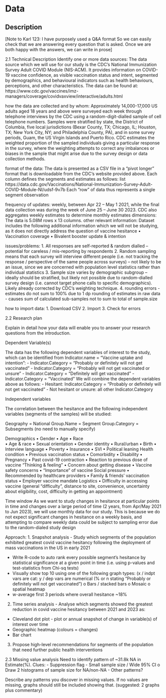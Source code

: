 # Data

## Description
[Note to Karl 123: I have purposely used a Q&A format So we can easily check that we are answering every question that is asked. Once we are both happy with the answers, we can write in prose]

2.1 Technical Description
Identify one or more data sources:
The data source which we will use for our study is the CDC’s National Immunization Survey Adult COVID Module (NIS-ACM). It provides information on COVID-19 vaccine confidence, as visible vaccination status and intent, segmented by demographics, and behavioural indicators such as health behaviours, perceptions, and other characteristics. The data can be found at: https://www.cdc.gov/vaccines/imz-managers/coverage/covidvaxview/interactive/adults.html

how the data are collected and by whom:
Approximately 14,000-17,000 US adults aged 18 years and above were surveyed each week through telephone interviews by the CDC using a random-digit-dialled sample of cell telephone numbers. Samples were stratified by state, the District of Columbia, five local jurisdictions (Bexar County, TX; Chicago, IL; Houston, TX; New York City, NY; and Philadelphia County, PA), and in some survey periods, Guam, the US Virgin Islands and Puerto Rico. CDC estimates the weighted proportion of the sampled individuals giving a particular response in the survey, where the weighting attempts to correct any imbalances or biases in the sample that might arise due to the survey design or data collection methods.

format of the data: The data is presented as a CSV file in a “pivot longer” format that is downloadable from the CDC’s website provided above. 
Each column defines the segments and estimates as follows:
list https://data.cdc.gov/Vaccinations/National-Immunization-Survey-Adult-COVID-Module-NI/udsf-9v7b
Each “row” of data thus represents a single segment observation

frequency of updates: weekly, between Apr 22 – May 1 2021, while the final data collection was during the week of June 25 – June 30 2023. CDC also aggregates weekly estimates to determine monthly estimates
dimensions: The data is 5.08M rows x 13 columns.
other relevant information: Dataset includes the following additional information which we will not be studying, as it does not directly address the question of vaccine hesitance
•	Vaccination coverage
•	Bivalent booster update & intention

issues/problems: 
1.	All responses are self-reported & random dialled – potential for careless / mis-reporting by respondents
2.	Random sampling means that each survey will interview different people (i.e. not tracking the response / perspective of the same people across surveys) – not likely to be an issue, since we are concerned with population level statistics rather than individual statistics
3.	Sample size varies by demographic subgroup – ideally should be stratified, but likely not possible due to random-dialled survey design (i.e. cannot target phone calls to specific demographics). Likely already corrected by CDC’s weighting technique.
4. rounding errors - estimates do not sum to 100% due to 1 dp rounding of estimates in raw data - causes sum of calculated sub-samples not to sum to total of sample.size

how to import data:
1.	Download CSV
2.	Import
3.	Check for errors


2.2 Research plan


Explain in detail how your data will enable you to answer your research questions from the introduction. 

Dependent Variable(s)

The data has the following dependent variables of interest to the study, which can be identified from Indicator.name = “Vaccine uptake and intention”:
-	Indicator.Category = “Probably or definitely will not get vaccinated”
-	Indicator.Category = “Probably will not get vaccinated or unsure”
-	Indicator.Category = “Definitely will get vaccinated”
-	Indicator.Category = “Vaccinated”
We will combine the dependent variables above as follows:
-	Hesitant: Indicator.Category = “Probably or definitely will not get vaccinated”
-	Not hesitant or unsure: all other Indicator.Category



Independent variables




The correlation between the hesitance and the following independent variables (segments of the samples) will be studied:

Geography = National
Group.Name = Segment
Group.Category = Subsegments (no need to manually specify)


Demographics
•	Gender 
•	Age
•	Race  
•	Age & race
•	Sexual orientation
•	Gender identity
•	Rural/urban
•	Birth
•	Interview language
•	Poverty
•	Insurance
•	SVI
•	Political leaning
Health condition
•	Previous vaccination status
•	Comorbidity
•	Disability
•	Pregnancy
•	Past covid-19 contraction
•	Reaction to previous dose of vaccine
"Thinking & feeling"
•	Concern about getting disease
•	Vaccine safety concerns
•	"Importance" of vaccine
Social pressure
•	Recommended by healthcare providers
•	Family & friends' vaccination status
•	Employer vaccine mandate
Logistics
•	Difficulty in accessing vaccine (general “difficulty”, distance to site, convenience, uncertainty about eligibility, cost, difficulty in getting an appointment) 


Time window
As we want to study changes in hesitance at particular points in time and changes over a large period of time (2 years, from Apr/May 2021 to Jun 2023), we will use monthly data for our study. This is because we do not expect significant changes in hesitance on a weekly basis, and attempting to compare weekly data could be subject to sampling error due to the random-dialed study design


Approach:
1.	Snapshot analysis - Study which segments of the population exhibited greatest covid vaccine hesitancy following the deployment of mass vaccinations in the US in early 2021

-	Write R-code to auto rank every possible segment’s hesitance by statistical significance at a given point in time (i.e. using p-values and test-statistics from Chi-sq tests) 
-	Visually show top 10 using one of the following graph types: (x / indpt vars are cat: y / dep vars are numerical (% or n stating “Probably or definitely will not get vaccinated”)
o	Bars / stacked bars
o	Mosaic
o	spatial heatmap
- w-average first 3 periods where overall hesitance ~18% 

2.	Time series analysis - Analyse which segments showed the greatest reduction in covid vaccine hesitancy between 2021 and 2023 as:
- Cleveland dot plot - plot or annual snapshot of change in variable(s) of interest over time
- Geographic heatmap (colours = changes)
- Bar chart


3. Propose high-level recommendations for segments of the population that need further public health interventions


2.3 Missing value analysis
Need to identify pattern of ~31.8k NA in Estimate(%). Clues:
-	Suppression flag
-	Small sample size / Wide 95% CI
o	Draw 2 histograms of sample size for NA/non-NA
-	Other patterns?

Describe any patterns you discover in missing values. If no values are missing, graphs should still be included showing that.
(suggested: 2 graphs plus commentary)
